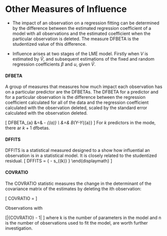 





Other Measures of Influence
====================================================
* The impact of an observation on a regression fitting can be determined by the difference between the estimated regression coefficient of a model with all observations and the estimated coefficient when the particular observation is deleted. The measure DFBETA is the studentized value of this difference.

* Influence arises at two stages of the LME model. Firstly when $V$ is estimated by $\hat{V}$, and subsequent
estimations of the fixed and random regression coefficients $\beta$ and $u$, given $\hat{V}$.



#### DFBETA
A group of measures that measures how much impact each observation has on a particular predictor are the DFBETAs. The DFBETA for a predictor and for a particular observation is the difference between the regression coefficient calculated for all of the data and the regression coefficient calculated with the observation deleted,  scaled by the standard error calculated with the observation deleted.

\[
DFBETA_{a} &=& \hat{\beta} - \hat{\beta}_{(a)} \\
&=& B(Y-Y_{\bar{a}}
\]
For $k$ predictors in the mode, there ar $k+1$ dfbetas.




#### DFFITS
DFFITS is a statistical measured designed to a show how influential an observation is in a statistical model. It is closely related to the studentized residual.
\[ DFFITS = {\widehat{y_i} -
\widehat{y_{i(k)}} \over s_{(k)} \sqrt{h_{ii}}} \end{displaymath}
\]


#### COVRATIO
The COVRATIO statistic measures the change in 
the determinant of the covariance matrix of the estimates by deleting the ith observation:

\[ COVRATIO = \frac{det ( s^2_{(i)} (X_{(i)}'X_{(i)})^{-1} ) )}{ det ( s^2 (X'X)^{-1} ) }  \]


Observations with

\[|{COVRATIO} - 1| \ge \frac{3k}{n}\]
where k is the number of parameters in the model and n is the number of observations used to fit the model, are worth further investigation.

